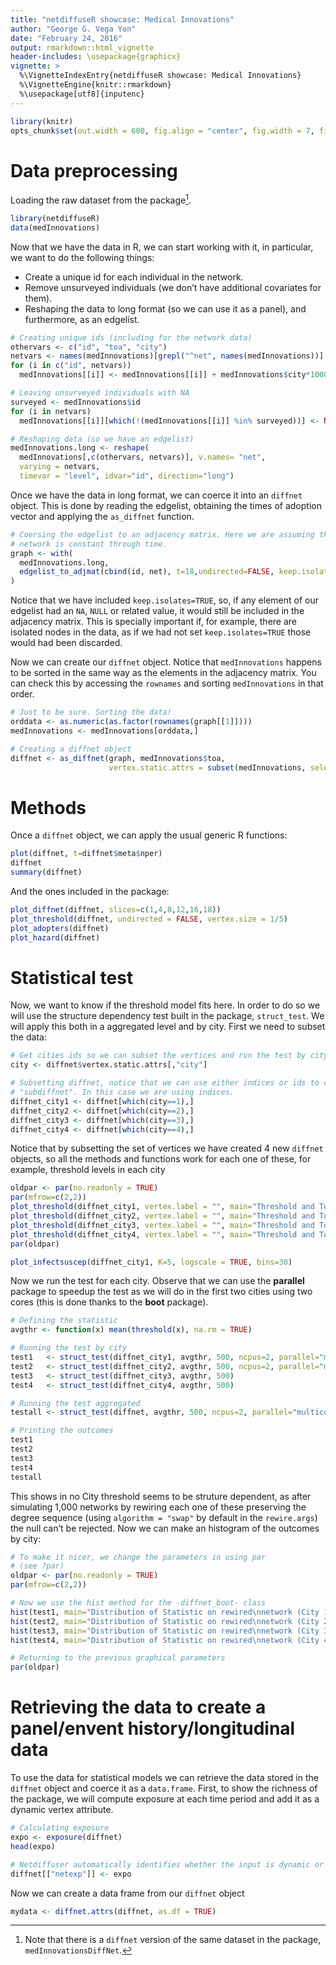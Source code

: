 ```yaml
---
title: "netdiffuseR showcase: Medical Innovations"
author: "George G. Vega Yon"
date: "February 24, 2016"
output: rmarkdown::html_vignette
header-includes: \usepackage{graphicx}
vignette: >
  %\VignetteIndexEntry{netdiffuseR showcase: Medical Innovations}
  %\VignetteEngine{knitr::rmarkdown}
  %\usepackage[utf8]{inputenc}
---
```


```r
library(knitr)
opts_chunk$set(out.width = 600, fig.align = "center", fig.width = 7, fig.height = 7) 
```

# Data preprocessing

Loading the raw dataset from the package[^diffnetdata].

[^diffnetdata]: Note that there is a `diffnet` version of the same dataset in the package, `medInnovationsDiffNet`.

```r
library(netdiffuseR)
data(medInnovations)
```

Now that we have the data in R, we can start working with it, in particular, we want to do the following things:

- Create a unique id for each individual in the network.
- Remove unsurveyed individuals (we don't have additional covariates for them).
- Reshaping the data to long format (so we can use it as a panel), and furthermore, as an edgelist.

```r
# Creating unique ids (including for the network data)
othervars <- c("id", "toa", "city")
netvars <- names(medInnovations)[grepl("^net", names(medInnovations))]
for (i in c("id", netvars))
  medInnovations[[i]] <- medInnovations[[i]] + medInnovations$city*1000

# Leaving unsurveyed individuals with NA
surveyed <- medInnovations$id
for (i in netvars)
  medInnovations[[i]][which(!(medInnovations[[i]] %in% surveyed))] <- NA

# Reshaping data (so we have an edgelist)
medInnovations.long <- reshape(
  medInnovations[,c(othervars, netvars)], v.names= "net",
  varying = netvars,
  timevar = "level", idvar="id", direction="long")
```


Once we have the data in long format, we can coerce it into an `diffnet` object. This is done by reading the edgelist, obtaining the times of adoption vector and applying the `as_diffnet` function.

```r
# Coersing the edgelist to an adjacency matrix. Here we are assuming that the
# network is constant through time.
graph <- with(
  medInnovations.long,
  edgelist_to_adjmat(cbind(id, net), t=18,undirected=FALSE, keep.isolates = TRUE)
)
```

Notice that we have included `keep.isolates=TRUE`, so, if any element of our edgelist had an `NA`, `NULL` or related value, it would still be included in the adjacency matrix. This is specially important if, for example, there are isolated nodes in the data, as if we had not set `keep.isolates=TRUE` those would had been discarded.

Now we can create our `diffnet` object. Notice that `medInnovations` happens to be sorted in the same way as the elements in the adjacency matrix. You can check this by accessing the `rownames` and sorting `medInnovations` in that order.

```r
# Just to be sure. Sorting the data!
orddata <- as.numeric(as.factor(rownames(graph[[1]])))
medInnovations <- medInnovations[orddata,]

# Creating a diffnet object
diffnet <- as_diffnet(graph, medInnovations$toa, 
                      vertex.static.attrs = subset(medInnovations, select=c(-id, -toa)))
```

# Methods

Once a `diffnet` object, we can apply the usual generic R functions:

```r
plot(diffnet, t=diffnet$meta$nper)
diffnet
summary(diffnet)
```

And the ones included in the package:

```r
plot_diffnet(diffnet, slices=c(1,4,8,12,16,18))
plot_threshold(diffnet, undirected = FALSE, vertex.size = 1/5)
plot_adopters(diffnet)
plot_hazard(diffnet)
```

# Statistical test

Now, we want to know if the threshold model fits here. In order to do so we will use the structure dependency test built in the package, `struct_test`. We will apply this both in a aggregated level and by city. First we need to subset the data:

```r
# Get cities ids so we can subset the vertices and run the test by city.
city <- diffnet$vertex.static.attrs[,"city"]

# Subsetting diffnet, notice that we can use either indices or ids to create a
# "subdiffnet". In this case we are using indices.
diffnet_city1 <- diffnet[which(city==1),]
diffnet_city2 <- diffnet[which(city==2),]
diffnet_city3 <- diffnet[which(city==3),]
diffnet_city4 <- diffnet[which(city==4),]
```

Notice that by subsetting the set of vertices we have created 4 new `diffnet` objects, so all the methods and functions work for each one of these, for example, threshold levels in each city

```r
oldpar <- par(no.readonly = TRUE)
par(mfrow=c(2,2))
plot_threshold(diffnet_city1, vertex.label = "", main="Threshold and ToA\nin City 1")
plot_threshold(diffnet_city2, vertex.label = "", main="Threshold and ToA\nin City 2")
plot_threshold(diffnet_city3, vertex.label = "", main="Threshold and ToA\nin City 3")
plot_threshold(diffnet_city4, vertex.label = "", main="Threshold and ToA\nin City 4")
par(oldpar)
```

```r
plot_infectsuscep(diffnet_city1, K=5, logscale = TRUE, bins=30)
```


Now we run the test for each city. Observe that we can use the __parallel__ package to speedup the test as we will do in the first two cities using two cores (this is done thanks to the __boot__ package).

```r
# Defining the statistic
avgthr <- function(x) mean(threshold(x), na.rm = TRUE)

# Running the test by city
test1   <- struct_test(diffnet_city1, avgthr, 500, ncpus=2, parallel="multicore")
test2   <- struct_test(diffnet_city2, avgthr, 500, ncpus=2, parallel="multicore")
test3   <- struct_test(diffnet_city3, avgthr, 500)
test4   <- struct_test(diffnet_city4, avgthr, 500)

# Running the test aggregated
testall <- struct_test(diffnet, avgthr, 500, ncpus=2, parallel="multicore")

# Printing the outcomes
test1
test2
test3
test4
testall
```

This shows in no City threshold seems to be struture dependent, as after simulating 1,000 networks by rewiring each one of these preserving the degree sequence (using `algorithm = "swap"` by default in the `rewire.args`) the null can't be rejected. Now we can make an histogram of the outcomes by city:

```r
# To make it nicer, we change the parameters in using par
# (see ?par)
oldpar <- par(no.readonly = TRUE)
par(mfrow=c(2,2))

# Now we use the hist method for the -diffnet_boot- class
hist(test1, main="Distribution of Statistic on rewired\nnetwork (City 1)", ask = FALSE)
hist(test2, main="Distribution of Statistic on rewired\nnetwork (City 2)", ask = FALSE)
hist(test3, main="Distribution of Statistic on rewired\nnetwork (City 3)", ask = FALSE)
hist(test4, main="Distribution of Statistic on rewired\nnetwork (City 4)", ask = FALSE)

# Returning to the previous graphical parameters
par(oldpar)
```

# Retrieving the data to create a panel/envent history/longitudinal data

To use the data for statistical models we can retrieve the data stored in the `diffnet` object and coerce it as a `data.frame`. First, to show the richness of the package, we will compute exposure at each time period and add it as a dynamic vertex attribute.

```r
# Calculating exposure
expo <- exposure(diffnet)
head(expo)

# Netdiffuser automatically identifies whether the input is dynamic or not.
diffnet[["netexp"]] <- expo
```

Now we can create a data frame from our `diffnet` object

```r
mydata <- diffnet.attrs(diffnet, as.df = TRUE)
```

